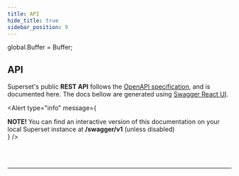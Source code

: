 ---
title: API
hide_title: true
sidebar_position: 9
---

global.Buffer = Buffer;

## API

Superset's public **REST API** follows the
[OpenAPI specification](https://swagger.io/specification/), and is
documented here. The docs bellow are generated using
[Swagger React UI](https://www.npmjs.com/package/swagger-ui-react).

<Alert
  type="info"
  message={
    <div>
      <strong>NOTE! </strong>
      You can find an interactive version of this documentation on your local Superset
      instance at <strong>/swagger/v1</strong> (unless disabled)
    </div>
  }
/>

<br />
<br />
<hr />
<div className="swagger-container">
  <SwaggerUI spec={openapi} />
</div>
